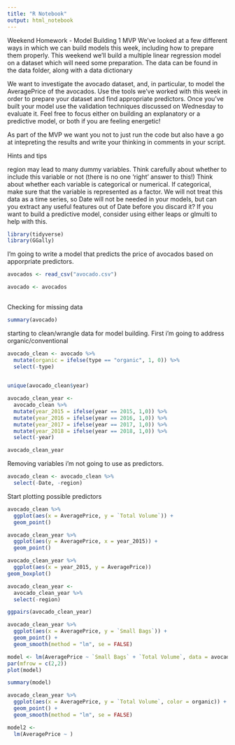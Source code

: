 ```yaml
---
title: "R Notebook"
output: html_notebook
---
```

Weekend Homework - Model Building
1 MVP
We’ve looked at a few different ways in which we can build models this week, including how to prepare them properly. This weekend we’ll build a multiple linear regression model on a dataset which will need some preparation. The data can be found in the data folder, along with a data dictionary

We want to investigate the avocado dataset, and, in particular, to model the AveragePrice of the avocados. Use the tools we’ve worked with this week in order to prepare your dataset and find appropriate predictors. Once you’ve built your model use the validation techniques discussed on Wednesday to evaluate it. Feel free to focus either on building an explanatory or a predictive model, or both if you are feeling energetic!

As part of the MVP we want you not to just run the code but also have a go at intepreting the results and write your thinking in comments in your script.

Hints and tips

region may lead to many dummy variables. Think carefully about whether to include this variable or not (there is no one ‘right’ answer to this!)
Think about whether each variable is categorical or numerical. If categorical, make sure that the variable is represented as a factor.
We will not treat this data as a time series, so Date will not be needed in your models, but can you extract any useful features out of Date before you discard it?
If you want to build a predictive model, consider using either leaps or glmulti to help with this.
```r
library(tidyverse)
library(GGally)
```
I'm going to write a model that predicts the price of avocados based on apporpriate predictors. 
```r
avocados <- read_csv("avocado.csv")

avocado <- avocados
  

```
Checking for missing data
```r
summary(avocado)
```
starting to clean/wrangle data for model building.  First i'm going to address organic/conventional
```r
avocado_clean <- avocado %>%
  mutate(organic = ifelse(type == "organic", 1, 0)) %>%
  select(-type)
  
```


```r
unique(avocado_clean$year)

avocado_clean_year <-
  avocado_clean %>%
  mutate(year_2015 = ifelse(year == 2015, 1,0)) %>%
  mutate(year_2016 = ifelse(year == 2016, 1,0)) %>%
  mutate(year_2017 = ifelse(year == 2017, 1,0)) %>%
  mutate(year_2018 = ifelse(year == 2018, 1,0)) %>%
  select(-year)

avocado_clean_year
```

Removing variables i'm not going to use as predictors. 
```r
avocado_clean <- avocado_clean %>%
  select(-Date, -region)

```

Start plotting possible predictors

```r
avocado_clean %>%
  ggplot(aes(x = AveragePrice, y = `Total Volume`)) +
  geom_point()
```

```r
avocado_clean_year %>%
  ggplot(aes(y = AveragePrice, x = year_2015)) +
  geom_point()
```

```r
avocado_clean_year %>%
  ggplot(aes(x = year_2015, y = AveragePrice))
geom_boxplot()
```

```r
avocado_clean_year <-
  avocado_clean_year %>%
  select(-region)

ggpairs(avocado_clean_year)

```



```r
avocado_clean_year %>%
  ggplot(aes(x = AveragePrice, y = `Small Bags`)) +
  geom_point() +
  geom_smooth(method = "lm", se = FALSE)


```

```r
model <- lm(AveragePrice ~ `Small Bags` + `Total Volume`, data = avocado_clean_year)
par(mfrow = c(2,2))
plot(model)
```

```r
summary(model)
```

```r
avocado_clean_year %>%
  ggplot(aes(x = AveragePrice, y = `Total Volume`, color = organic)) +
  geom_point() +
  geom_smooth(method = "lm", se = FALSE)

```

```r
model2 <-
  lm(AveragePrice ~ )
```

